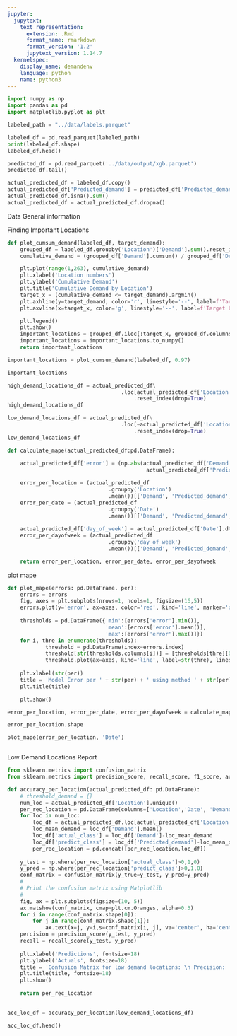 ```yaml
---
jupyter:
  jupytext:
    text_representation:
      extension: .Rmd
      format_name: rmarkdown
      format_version: '1.2'
      jupytext_version: 1.14.7
  kernelspec:
    display_name: demandenv
    language: python
    name: python3
---
```


```python
import numpy as np
import pandas as pd
import matplotlib.pyplot as plt

```

```python
labeled_path = "../data/labels.parquet"
```

```python
labeled_df = pd.read_parquet(labeled_path)
print(labeled_df.shape)
labeled_df.head()
```

```python
predicted_df = pd.read_parquet('../data/output/xgb.parquet')
predicted_df.tail()
```

```python
actual_predicted_df = labeled_df.copy()
actual_predicted_df['Predicted_demand'] = predicted_df['Predicted_demand']
actual_predicted_df.isna().sum()
actual_predicted_df = actual_predicted_df.dropna()
```

<!-- #region notebookRunGroups={"groupValue": "2"} -->
Data General information
<!-- #endregion -->

<!-- #region notebookRunGroups={"groupValue": "2"} -->
Finding Important Locations
<!-- #endregion -->

```python
def plot_cumsum_demand(labeled_df, target_demand):
    grouped_df = labeled_df.groupby('Location')['Demand'].sum().reset_index().sort_values(by='Demand', ascending=False).reset_index()
    cumulative_demand = (grouped_df['Demand'].cumsum() / grouped_df['Demand'].sum()).to_numpy()

    plt.plot(range(1,263), cumulative_demand)
    plt.xlabel('Location numbers')
    plt.ylabel('Cumulative Demand')
    plt.title('Cumulative Demand by Location')
    target_x = (cumulative_demand <= target_demand).argmin()
    plt.axhline(y=target_demand, color='r', linestyle='--', label=f'Target Demand ({target_demand})')
    plt.axvline(x=target_x, color='g', linestyle='--', label=f'Target Location ({target_x})')

    plt.legend() 
    plt.show()
    important_locations = grouped_df.iloc[:target_x, grouped_df.columns.get_loc('Location')]
    important_locations = important_locations.to_numpy()
    return important_locations
```

```python
important_locations = plot_cumsum_demand(labeled_df, 0.97)
```

```python
important_locations
```

```python
high_demand_locations_df = actual_predicted_df\
                                    .loc[actual_predicted_df['Location'].isin(important_locations)]\
                                        .reset_index(drop=True)
high_demand_locations_df
```

```python
low_demand_locations_df = actual_predicted_df\
                                    .loc[~actual_predicted_df['Location'].isin(important_locations)]\
                                        .reset_index(drop=True)
low_demand_locations_df
```

```python
def calculate_mape(actual_predicted_df:pd.DataFrame):
    
    actual_predicted_df['error'] = (np.abs(actual_predicted_df['Demand']-
                                            actual_predicted_df['Predicted_demand']))*100

    error_per_location = (actual_predicted_df
                                .groupby('Location')
                                .mean())[['Demand', 'Predicted_demand', 'error']]
    error_per_date = (actual_predicted_df
                                .groupby('Date')
                                .mean())[['Demand', 'Predicted_demand', 'error']]
                     
    actual_predicted_df['day_of_week'] = actual_predicted_df['Date'].dt.dayofweek
    error_per_dayofweek = (actual_predicted_df
                                .groupby('day_of_week')
                                .mean())[['Demand', 'Predicted_demand', 'error']]

    return error_per_location, error_per_date, error_per_dayofweek

```

<!-- #region notebookRunGroups={"groupValue": "2"} -->
plot mape
<!-- #endregion -->

```python

def plot_mape(errors: pd.DataFrame, per):
    errors = errors
    fig, axes = plt.subplots(nrows=1, ncols=1, figsize=(16,5))
    errors.plot(y='error', ax=axes, color='red', kind='line', marker='o')
    
    thresholds = pd.DataFrame({'min':[errors['error'].min()], 
                               'mean':[errors['error'].mean()], 
                               'max':[errors['error'].max()]})
    for i, thre in enumerate(thresholds):
            threshold = pd.DataFrame(index=errors.index)
            threshold[str(thresholds.columns[i])] = [thresholds[thre][0]]*len(errors)
            threshold.plot(ax=axes, kind='line', label=str(thre), linestyle='--')
        
    plt.xlabel(str(per))
    title = 'Model Error per ' + str(per) + ' using method ' + str(per)
    plt.title(title)

    plt.show()
```

```python
error_per_location, error_per_date, error_per_dayofweek = calculate_mape(high_demand_locations_df)
```

```python
error_per_location.shape
```

```python
plot_mape(error_per_location, 'Date')

```

```python

```

<!-- #region notebookRunGroups={"groupValue": "1"} -->
Low Demand Locations Report
<!-- #endregion -->

```python
from sklearn.metrics import confusion_matrix
from sklearn.metrics import precision_score, recall_score, f1_score, accuracy_score
```

```python
def accuracy_per_location(actual_predicted_df: pd.DataFrame):
    # threshold_demand = {}
    num_loc = actual_predicted_df['Location'].unique()
    per_rec_location = pd.DataFrame(columns=['Location','Date', 'Demand', 'Predicted_demand', 'actual_class','predict_class'])
    for loc in num_loc:
        loc_df = actual_predicted_df.loc[actual_predicted_df['Location']==loc]
        loc_mean_demand = loc_df['Demand'].mean()
        loc_df['actual_class'] = loc_df['Demand']-loc_mean_demand
        loc_df['predict_class'] = loc_df['Predicted_demand']-loc_mean_demand
        per_rec_location = pd.concat([per_rec_location,loc_df])
            
    y_test = np.where(per_rec_location['actual_class']>0,1,0)
    y_pred = np.where(per_rec_location['predict_class']>0,1,0)
    conf_matrix = confusion_matrix(y_true=y_test, y_pred=y_pred)
    # 
    # Print the confusion matrix using Matplotlib
    #
    fig, ax = plt.subplots(figsize=(10, 5))
    ax.matshow(conf_matrix, cmap=plt.cm.Oranges, alpha=0.3)
    for i in range(conf_matrix.shape[0]):
        for j in range(conf_matrix.shape[1]):
            ax.text(x=j, y=i,s=conf_matrix[i, j], va='center', ha='center', size='xx-large')
    percision = precision_score(y_test, y_pred)
    recall = recall_score(y_test, y_pred)
    
    plt.xlabel('Predictions', fontsize=18)
    plt.ylabel('Actuals', fontsize=18)
    title = 'Confusion Matrix for low demand locations: \n Precision: '+f'{percision:.2f}'+' Recall: '+f'{recall:.2f}'
    plt.title(title, fontsize=18)
    plt.show()
    
    return per_rec_location
    
```

```python
acc_loc_df = accuracy_per_location(low_demand_locations_df)
```

```python
acc_loc_df.head()
```

```python

```
